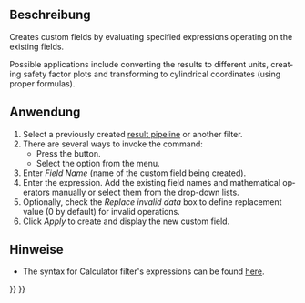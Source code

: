 <languages/>

<div lang="en" dir="ltr" class="mw-content-ltr">
{{Docnav
|[[FEM_PostFilterDataAtPoint|Data at point clip filter]]
|[[FEM_PostCreateFunctionPlane|PostCreateFunctionPlane]]
|[[FEM_Workbench|FEM]]
|IconL=FEM_PostFilterDataAtPoint.svg
|IconR=FEM_PostCreateFunctionPlane.svg
|IconC=Workbench_FEM.svg
}}
</div>

<div lang="en" dir="ltr" class="mw-content-ltr">
{{GuiCommand
|Name=FEM PostFilterCalculator
|MenuLocation=Results → Calculator Filter
|Workbenches=[[FEM_Workbench|FEM]]
|Version=1.1
|SeeAlso=[[FEM_PostPipelineFromResult|FEM Result pipeline]], [[FEM_tutorial|FEM tutorial]]
}}
</div>

<span id="Description"></span>
==Beschreibung==

<div lang="en" dir="ltr" class="mw-content-ltr">
Creates custom fields by evaluating specified expressions operating on the existing fields.
</div>

<div lang="en" dir="ltr" class="mw-content-ltr">
Possible applications include converting the results to different units, creating safety factor plots and transforming to cylindrical coordinates (using proper formulas).
</div>

<span id="Usage"></span>
==Anwendung==

<div lang="en" dir="ltr" class="mw-content-ltr">
# Select a previously created [[FEM_PostPipelineFromResult|result pipeline]] or another filter.
# There are several ways to invoke the command:
#* Press the {{Button|[[Image:FEM_PostFilterCalculator.svg|16px]] [[FEM_PostFilterCalculator|Calculator Filter]]}} button.
#* Select the {{MenuCommand|Results → [[Image:FEM_PostFilterCalculator.svg|16px]] Calculator Filter}} option from the menu.
# Enter ''Field Name'' (name of the custom field being created).
# Enter the expression. Add the existing field names and mathematical operators manually or select them from the drop-down lists.
# Optionally, check the ''Replace invalid data'' box to define replacement value (0 by default) for invalid operations.
# Click ''Apply'' to create and display the new custom field.
</div>

<span id="Notes"></span>
==Hinweise==

<div lang="en" dir="ltr" class="mw-content-ltr">
* The syntax for Calculator filter's expressions can be found [https://www.paraview.org/paraview-docs/nightly/python/paraview.simple.Calculator.html here].
</div>


<div lang="en" dir="ltr" class="mw-content-ltr">
{{Docnav
|[[FEM_PostFilterDataAtPoint|Data at point clip filter]]
|[[FEM_PostCreateFunctionPlane|PostCreateFunctionPlane]]
|[[FEM_Workbench|FEM]]
|IconL=FEM_PostFilterDataAtPoint.svg
|IconR=FEM_PostCreateFunctionPlane.svg
|IconC=Workbench_FEM.svg
}}
</div>

{{FEM Tools navi{{#translation:}}}}
{{Userdocnavi{{#translation:}}}}